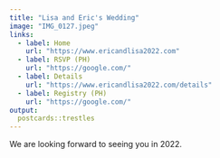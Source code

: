 ```yaml
---
title: "Lisa and Eric's Wedding"
image: "IMG_0127.jpeg"
links:
  - label: Home
    url: "https://www.ericandlisa2022.com"
  - label: RSVP (PH)
    url: "https://google.com/"
  - label: Details
    url: "https://www.ericandlisa2022.com/details"
  - label: Registry (PH)
    url: "https://google.com/"
output:
  postcards::trestles
---
```

 
We are looking forward to seeing you in 2022.
